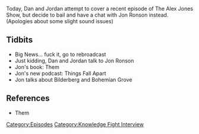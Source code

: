 {{DEFAULTSORT:
    #_EPISODE_0615:November 8, 2021?
}}{{Episode
    | title           = November 8, 2021?
    | caption         = Listen to this episode on [https://knowledgefight.libsyn.com/615-november-8-2021 Libsyn] [https://open.spotify.com/episode/3SI29udq9gcY3lKzOwf7g9 Spotify], Read the [[Transcript/615: November 8, 2021?|Unofficial Transcript]]
    | episodeNumber   = 615
    | length          = 01:38:25
    | airDate         = November 10, 2021
    | coverageDate    = November 8, 2021
    | episodeType     = [[:Category:Knowledge Fight Interview|Knowledge Fight Interview]]
    | appearance      = [[Jon Ronson]]
    | previousEpisode = [[614: The Purge of Gates]]
    | nextEpisode     = [[616: November 9, 2021]]
}}

{{Stub}}

Today, Dan and Jordan attempt to cover a recent episode of The Alex Jones Show, but decide to bail and have a chat with Jon Ronson instead. (Apologies about some slight sound issues)

==Tidbits==

*Big News... fuck it, go to rebroadcast
*Just kidding, Dan and Jordan talk to Jon Ronson
*Jon's book: Them
*Jon's new podcast: Things Fall Apart
*Jon talks about Bilderberg and Bohemian Grove

==References==

*Them

[[Category:Episodes]]
[[Category:Knowledge Fight Interview]]

